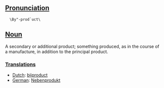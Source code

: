 ==[[Pronunciation]]==
   \By"-prod`uct\

==[[Noun]]==

A secondary or additional product; something produced, as in the course of a manufacture, in addition to the principal product.

===[[Translation]]s===
*[[Dutch]]: [[bijproduct]]
*[[German]]: [[Nebenprodukt]]